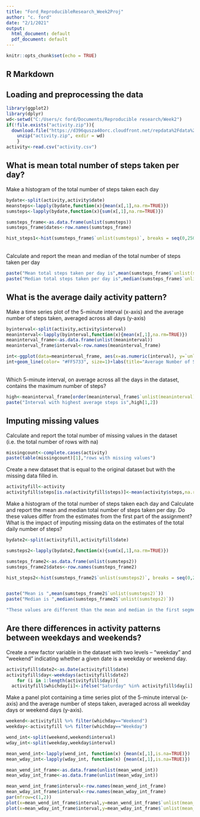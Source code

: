 ---
title: "Ford_ReproducibleResearch_Week2Proj"
author: "c. ford"
date: "2/1/2021"
output:
  html_document: default
  pdf_document: default
---

```{r setup, include=FALSE, echo=TRUE, eval=TRUE}
knitr::opts_chunk$set(echo = TRUE)
```
## R Markdown
## Loading and preprocessing the data
```{r load, eval=TRUE, message=FALSE, warning=FALSE}
library(ggplot2)
library(dplyr)
wd<-setwd("C:/Users/c ford/Documents/Reproducible research/Week2")
if(!file.exists("activity.zip")){
  download.file("https://d396qusza40orc.cloudfront.net/repdata%2Fdata%2Factivity.zip", destfile = "activity.zip")
    unzip("activity.zip", exdir = wd)
    }
activity<-read.csv("activity.csv")
```
## What is mean total number of steps taken per day?
Make a histogram of the total number of steps taken each day
```{r means, echo=TRUE, eval=TRUE}
bydate<-split(activity,activity$date)
meansteps<-lapply(bydate,function(x){mean(x[,1],na.rm=TRUE)})
sumsteps<-lapply(bydate,function(x){sum(x[,1],na.rm=TRUE)})

sumsteps_frame<-as.data.frame(unlist(sumsteps))
sumsteps_frame$dates<-row.names(sumsteps_frame)

hist_steps1<-hist(sumsteps_frame$`unlist(sumsteps)`, breaks = seq(0,25000,by=500), main="Histogram of Total Number of Steps Per Day", col="red",xlab="Total Steps Per Day",ylab="Number of Days")
```
<br> Calculate and report the mean and median of the total number of steps taken per day
```{r means3, echo=TRUE, eval=TRUE}
paste("Mean total steps taken per day is",mean(sumsteps_frame$`unlist(sumsteps)`))
paste("Median total steps taken per day is",median(sumsteps_frame$`unlist(sumsteps)`))
```
## What is the average daily activity pattern?
Make a time series plot of the 5-minute interval (x-axis) and the average number of steps taken, averaged across all days (y-axis)
```{r timeplot , echo=TRUE, eval=TRUE}

byinterval<-split(activity,activity$interval)
meaninterval<-lapply(byinterval,function(x){mean(x[,1],na.rm=TRUE)})
meaninterval_frame<-as.data.frame(unlist(meaninterval))
meaninterval_frame$interval<-row.names(meaninterval_frame)

int<-ggplot(data=meaninterval_frame, aes(x=as.numeric(interval), y=`unlist(meaninterval)`), ylim=)
int+geom_line(color= "#FF5733", size=1)+labs(title="Average Number of Steps Per Time Interval", x="Intervals", y="Average Steps")
```
<br> Which 5-minute interval, on average across all the days in the dataset, contains the maximum number of steps?
``` {r timeplot2, echo=TRUE, eval=TRUE}
high<-meaninterval_frame[order(meaninterval_frame$`unlist(meaninterval)`,decreasing = TRUE),]
paste("Interval with highest average steps is",high[1,2])
```
## Imputing missing values
Calculate and report the total number of missing values in the dataset (i.e. the total number of rows with na)
``` {r missingvalues, echo=TRUE, eval=TRUE}
missingcount<-complete.cases(activity)
paste(table(missingcount)[1],"rows with missing values")
```
Create a new dataset that is equal to the original dataset but with the missing data filled in.
```{r missingvalues2, echo=TRUE, eval=TRUE}
activityfill<-activity
activityfill$steps[is.na(activityfill$steps)]<-mean(activity$steps,na.rm=TRUE)
```
Make a histogram of the total number of steps taken each day and Calculate and report the mean and median total number of steps taken per day. Do these values differ from the estimates from the first part of the assignment? What is the impact of imputing missing data on the estimates of the total daily number of steps?
```{r missingvalues3, echo=TRUE, eval=TRUE}
bydate2<-split(activityfill,activityfill$date)

sumsteps2<-lapply(bydate2,function(x){sum(x[,1],na.rm=TRUE)})

sumsteps_frame2<-as.data.frame(unlist(sumsteps2))
sumsteps_frame2$dates<-row.names(sumsteps_frame2)

hist_steps2<-hist(sumsteps_frame2$`unlist(sumsteps2)`, breaks = seq(0,25000,by=500), main="Total Number of Steps Per Day with IMPUTED MISSING DATA ", col="blue", xlab="Total Steps Per Day ",ylab="Number of Days")


paste("Mean is ",mean(sumsteps_frame2$`unlist(sumsteps2)`))
paste("Median is ",median(sumsteps_frame2$`unlist(sumsteps2)`))

"These values are different than the mean and median in the first segment and are slightly higher than the original mean and median of average daily total steps."
```
## Are there differences in activity patterns between weekdays and weekends?
Create a new factor variable in the dataset with two levels – “weekday” and “weekend” indicating whether a given date is a weekday or weekend day.
``` {r weekdays, echo=TRUE, eval=TRUE}  
activityfill$date2<-as.Date(activityfill$date)
activityfill$day<-weekdays(activityfill$date2)
    for (i in 1:length(activityfill$day)){
  activityfill$whichday[i]<-ifelse("Saturday" %in% activityfill$day[i] || "Sunday" %in% activityfill$day[i], "Weekend", "Weekday")}
```
Make a panel plot containing a time series plot  of the 5-minute interval (x-axis) and the average number of steps taken, averaged across all weekday days or weekend days (y-axis). 
```{r weekdays2, eval=TRUE, echo=TRUE}
weekend<-activityfill %>% filter(whichday=="Weekend")
weekday<-activityfill %>% filter(whichday=="Weekday")

wend_int<-split(weekend,weekend$interval)
wday_int<-split(weekday,weekday$interval)

mean_wend_int<-lapply(wend_int, function(x) {mean(x[,1],is.na=TRUE)})
mean_wday_int<-lapply(wday_int, function(x) {mean(x[,1],is.na=TRUE)})

mean_wend_int_frame<-as.data.frame(unlist(mean_wend_int))
mean_wday_int_frame<-as.data.frame(unlist(mean_wday_int))

mean_wend_int_frame$interval<-row.names(mean_wend_int_frame)
mean_wday_int_frame$interval<-row.names(mean_wday_int_frame)
par(mfrow=c(1,2))
plot(x=mean_wend_int_frame$interval,y=mean_wend_int_frame$`unlist(mean_wend_int)`, type='l', col='blue', main="Weekend",xlab="Interval", ylab="Average Steps by Interval on Weekend")
plot(x=mean_wday_int_frame$interval,y=mean_wday_int_frame$`unlist(mean_wday_int)`, type='l', col='red', main="Weekday", xlab="Interval", ylab="Average Steps by Interval on Weekday")
```
